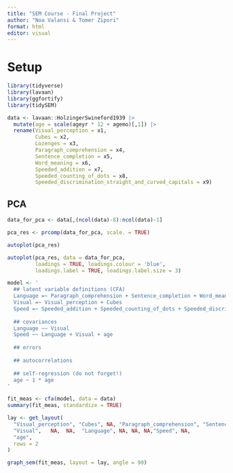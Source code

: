 ```yaml
---
title: "SEM Course - Final Project"
author: "Noa Valansi & Tomer Zipori"
format: html
editor: visual
---
```


# Setup

```r
library(tidyverse)
library(lavaan)
library(ggfortify)
library(tidySEM)
```

```r
data <- lavaan::HolzingerSwineford1939 |>
  mutate(age = scale(ageyr * 12 + agemo)[,1]) |>
  rename(Visual_perception = x1,
         Cubes = x2,
         Lozenges = x3,
         Paragraph_comprehension = x4,
         Sentence_completion = x5,
         Word_meaning = x6,
         Speeded_addition = x7,
         Speeded_counting_of_dots = x8,
         Speeded_discrimination_straight_and_curved_capitals = x9)
```

## PCA

```r
data_for_pca <- data[,(ncol(data)-8):ncol(data)-1]
```

```r
pca_res <- prcomp(data_for_pca, scale. = TRUE)

autoplot(pca_res)
```

```r
autoplot(pca_res, data = data_for_pca,
         loadings = TRUE, loadings.colour = 'blue',
         loadings.label = TRUE, loadings.label.size = 3)
```

```r
model <- '
  ## latent variable definitions (CFA)
  Language =~ Paragraph_comprehension + Sentence_completion + Word_meaning
  Visual =~ Visual_perception + Cubes
  Speed =~ Speeded_addition + Speeded_counting_of_dots + Speeded_discrimination_straight_and_curved_capitals
  
  ## covariances
  Language ~~ Visual
  Speed ~~ Language + Visual + age
   
  ## errors
   
  ## autocorrelations
  
  ## self-regression (do not forget!)
  age ~ 1 * age
'
```

```r
fit_meas <- cfa(model, data = data)
summary(fit_meas, standardize = TRUE)
```

```r
lay <- get_layout(
  "Visual_perception", "Cubes", NA, "Paragraph_comprehension", "Sentence_completion", "Word_meaning", NA, "Speeded_addition", "Speeded_counting_of_dots", "Speeded_discrimination_straight_and_curved_capitals",
  "Visual",   NA,  NA,  "Language", NA, NA, NA,"Speed", NA,
  "age",
  rows = 2
)
```

```r
graph_sem(fit_meas, layout = lay, angle = 90)
```


